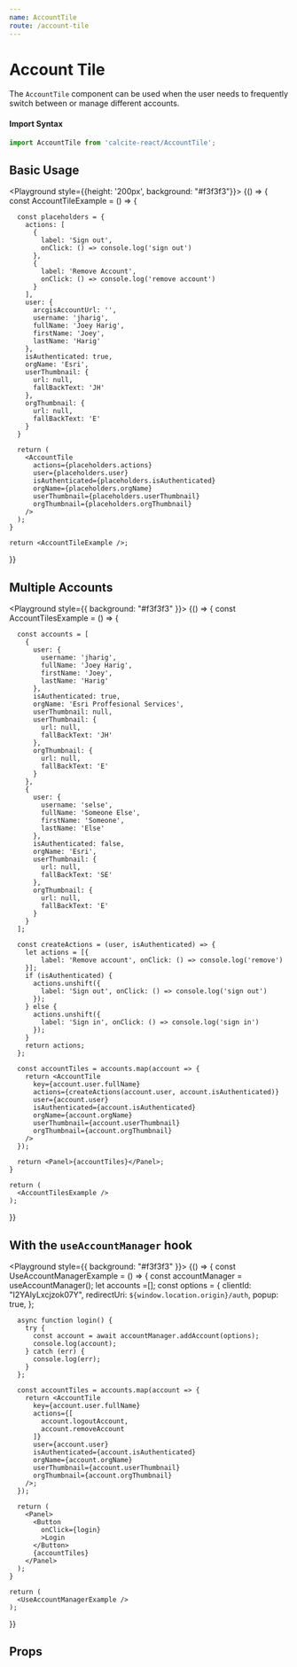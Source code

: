 ```yaml
---
name: AccountTile
route: /account-tile
---
```





# Account Tile

The `AccountTile` component can be used when the user needs to frequently switch between or manage different accounts.

#### Import Syntax

```js
import AccountTile from 'calcite-react/AccountTile';
```

## Basic Usage

<Playground style={{height: '200px', background: "#f3f3f3"}}>
  {() => {
    const AccountTileExample = () => {
      
      const placeholders = {
        actions: [
          {
            label: 'Sign out',
            onClick: () => console.log('sign out')
          },
          {
            label: 'Remove Account',
            onClick: () => console.log('remove account')
          }
        ],
        user: {
          arcgisAccountUrl: '',
          username: 'jharig',
          fullName: 'Joey Harig',
          firstName: 'Joey',
          lastName: 'Harig'
        },
        isAuthenticated: true,
        orgName: 'Esri',
        userThumbnail: {
          url: null,
          fallBackText: 'JH'
        },
        orgThumbnail: {
          url: null,
          fallBackText: 'E'
        }
      }

      return (
        <AccountTile
          actions={placeholders.actions}
          user={placeholders.user}
          isAuthenticated={placeholders.isAuthenticated}
          orgName={placeholders.orgName}
          userThumbnail={placeholders.userThumbnail}
          orgThumbnail={placeholders.orgThumbnail}
        />
      );
    }

    return <AccountTileExample />;

}}

</Playground>

## Multiple Accounts

<Playground style={{ background: "#f3f3f3" }}>
  {() => {
    const AccountTilesExample = () => {
      
      const accounts = [
        { 
          user: {
            username: 'jharig',
            fullName: 'Joey Harig',
            firstName: 'Joey',
            lastName: 'Harig'
          },
          isAuthenticated: true,
          orgName: 'Esri Proffesional Services',
          userThumbnail: null,
          userThumbnail: {
            url: null,
            fallBackText: 'JH'
          },
          orgThumbnail: {
            url: null,
            fallBackText: 'E'
          }
        },
        { 
          user: {
            username: 'selse',
            fullName: 'Someone Else',
            firstName: 'Someone',
            lastName: 'Else'
          },
          isAuthenticated: false,
          orgName: 'Esri',
          userThumbnail: {
            url: null,
            fallBackText: 'SE'
          },
          orgThumbnail: {
            url: null,
            fallBackText: 'E'
          }
        }
      ];

      const createActions = (user, isAuthenticated) => {
        let actions = [{
            label: 'Remove account', onClick: () => console.log('remove')
        }];
        if (isAuthenticated) {
          actions.unshift({
            label: 'Sign out', onClick: () => console.log('sign out')
          });
        } else {
          actions.unshift({
            label: 'Sign in', onClick: () => console.log('sign in')
          });
        }
        return actions;
      };

      const accountTiles = accounts.map(account => {
        return <AccountTile
          key={account.user.fullName}
          actions={createActions(account.user, account.isAuthenticated)}
          user={account.user}
          isAuthenticated={account.isAuthenticated}
          orgName={account.orgName}
          userThumbnail={account.userThumbnail}
          orgThumbnail={account.orgThumbnail}
        />
      });

      return <Panel>{accountTiles}</Panel>;
    }

    return (
      <AccountTilesExample />
    );

}}

</Playground>

## With the `useAccountManager` hook

<Playground style={{ background: "#f3f3f3" }}>
  {() => {
    const UseAccountManagerExample = () => {
      const accountManager = useAccountManager();
      let accounts =[];
      const options = {
        clientId: "I2YAIyLxcjzok07Y",
        redirectUri: `${window.location.origin}/auth`,
        popup: true,
      };
      
      async function login() {
        try {
          const account = await accountManager.addAccount(options);
          console.log(account);
        } catch (err) {
          console.log(err);
        }
      };

      const accountTiles = accounts.map(account => {
        return <AccountTile
          key={account.user.fullName}
          actions={[
            account.logoutAccount,
            account.removeAccount
          ]}
          user={account.user}
          isAuthenticated={account.isAuthenticated}
          orgName={account.orgName}
          userThumbnail={account.userThumbnail}
          orgThumbnail={account.orgThumbnail}
        />;
      });

      return (
        <Panel>
          <Button 
            onClick={login}
            >Login
          </Button>
          {accountTiles}
        </Panel>
      );
    }

    return (
      <UseAccountManagerExample />
    );

}}

</Playground>

## Props

<PropsTable of={AccountTile} />
